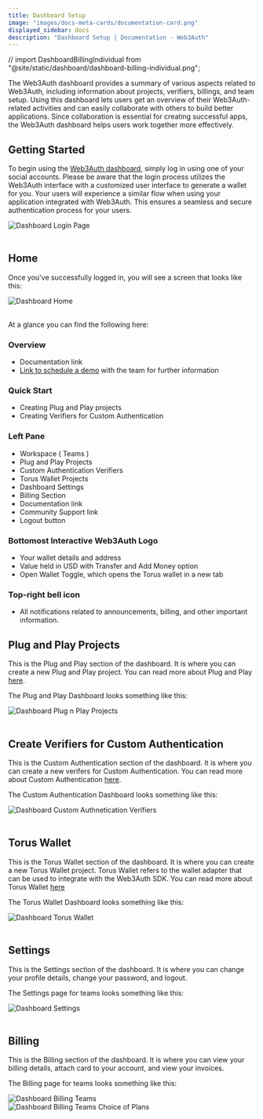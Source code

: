```yaml
---
title: Dashboard Setup
image: "images/docs-meta-cards/documentation-card.png"
displayed_sidebar: docs
description: "Dashboard Setup | Documentation - Web3Auth"
---
```


// import DashboardBillingIndividual from "@site/static/dashboard/dashboard-billing-individual.png";

The Web3Auth dashboard provides a summary of various aspects related to Web3Auth, including information about projects, verifiers, billings, and team
setup. Using this dashboard lets users get an overview of their Web3Auth-related activities and can easily collaborate with others to build better
applications. Since collaboration is essential for creating successful apps, the Web3Auth dashboard helps users work together more effectively.

## Getting Started

To begin using the [Web3Auth dashboard](https://dashboard.web3auth.io/), simply log in using one of your social accounts. Please be aware that the
login process utilizes the Web3Auth interface with a customized user interface to generate a wallet for you. Your users will experience a similar flow
when using your application integrated with Web3Auth. This ensures a seamless and secure authentication process for your users.

<div style={{ flexBasis: "300px", flexGrow: "1", textAlign: "center" }}>
  <img src={DashboardLoginPage} style={{ alignSelf: "center", maxWidth: "100%" }} alt="Dashboard Login Page" />
</div>
<br />

## Home

Once you've successfully logged in, you will see a screen that looks like this:

<div style={{ flexBasis: "300px", flexGrow: "1", textAlign: "center" }}>
  <img src={DashboardHome} style={{ alignSelf: "center", maxWidth: "100%" }} alt="Dashboard Home" />
</div>
<br />

At a glance you can find the following here:

### Overview

- Documentation link
- [Link to schedule a demo](https://calendly.com/web3auth/meeting-with-web3auth) with the team for further information

### Quick Start

- Creating Plug and Play projects
- Creating Verifiers for Custom Authentication

### Left Pane

- Workspace ( Teams )
- Plug and Play Projects
- Custom Authentication Verifiers
- Torus Wallet Projects
- Dashboard Settings
- Billing Section
- Documentation link
- Community Support link
- Logout button

### Bottomost Interactive Web3Auth Logo

- Your wallet details and address
- Value held in USD with Transfer and Add Money option
- Open Wallet Toggle, which opens the Torus wallet in a new tab

### Top-right bell icon

- All notifications related to announcements, billing, and other important information.

## Plug and Play Projects

This is the Plug and Play section of the dashboard. It is where you can create a new Plug and Play project. You can read more about Plug and Play
[here](/docs/pnp/introduction).

The Plug and Play Dashboard looks something like this:

<div style={{ flexBasis: "300px", flexGrow: "1", textAlign: "center" }}>
  <img src={DashboardPnP} style={{ alignSelf: "center", maxWidth: "100%" }} alt="Dashboard Plug n Play Projects" />
</div>
<br />

## Create Verifiers for Custom Authentication

This is the Custom Authentication section of the dashboard. It is where you can create a new verifers for Custom Authentication. You can read more
about Custom Authentication [here](/docs/auth-provider-setup/).

The Custom Authentication Dashboard looks something like this:

<div style={{ flexBasis: "300px", flexGrow: "1", textAlign: "center" }}>
  <img src={DashboardVerifiers} style={{ alignSelf: "center", maxWidth: "100%" }} alt="Dashboard Custom Authnetication Verifiers" />
</div>
<br />

## Torus Wallet

This is the Torus Wallet section of the dashboard. It is where you can create a new Torus Wallet project. Torus Wallet refers to the wallet adapter
that can be used to integrate with the Web3Auth SDK. You can read more about Torus Wallet [here](https://docs.tor.us/wallet/get-started)

The Torus Wallet Dashboard looks something like this:

<div style={{ flexBasis: "300px", flexGrow: "1", textAlign: "center" }}>
  <img src={DashboardTorusWallet} style={{ alignSelf: "center", maxWidth: "100%" }} alt="Dashboard Torus Wallet" />
</div>
<br />

## Settings

This is the Settings section of the dashboard. It is where you can change your profile details, change your password, and logout.

The Settings page for teams looks something like this:

<div style={{ flexBasis: "300px", flexGrow: "1", textAlign: "center" }}>
  <img src={DashboardSettings} style={{ alignSelf: "center", maxWidth: "100%" }} alt="Dashboard Settings" />
</div>
<br />

## Billing

This is the Billing section of the dashboard. It is where you can view your billing details, attach card to your account, and view your invoices.

The Billing page for teams looks something like this:

<div style={{ flexBasis: "300px", flexGrow: "1", textAlign: "center" }}>
  <img src={DashboardBillingTeam} style={{ alignSelf: "center", maxWidth: "100%" }} alt="Dashboard Billing Teams" />
</div>
<div style={{ flexBasis: "300px", flexGrow: "1", textAlign: "center" }}>
  <img src={DashboardBillingTeamChoice} style={{ alignSelf: "center", maxWidth: "100%" }} alt="Dashboard Billing Teams Choice of Plans" />
</div>
